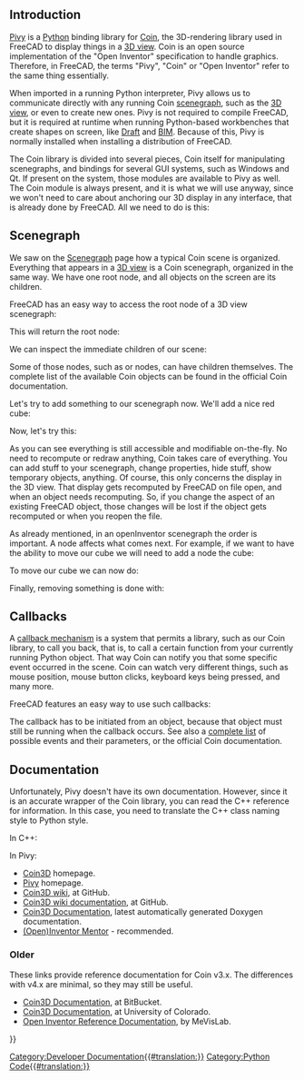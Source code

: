 <languages/>

{{Docnav
|[[Scenegraph|Scenegraph]]
|[[PySide|PySide]]
}}

{{TOCright}}

==Introduction==

[[Pivy|Pivy]] is a [[Python|Python]] binding library for [https://github.com/coin3d Coin], the 3D-rendering library used in FreeCAD to display things in a [[3D_view|3D view]]. Coin is an open source implementation of the "Open Inventor" specification to handle graphics. Therefore, in FreeCAD, the terms "Pivy", "Coin" or "Open Inventor" refer to the same thing essentially.

When imported in a running Python interpreter, Pivy allows us to communicate directly with any running Coin [[Scenegraph|scenegraph]], such as the [[3D_view|3D view]], or even to create new ones. Pivy is not required to compile FreeCAD, but it is required at runtime when running Python-based workbenches that create shapes on screen, like [[Draft_Workbench|Draft]] and [[BIM_Workbench|BIM]]. Because of this, Pivy is normally installed when installing a distribution of FreeCAD.

The Coin library is divided into several pieces, Coin itself for manipulating scenegraphs, and bindings for several GUI systems, such as Windows and Qt. If present on the system, those modules are available to Pivy as well. The Coin module is always present, and it is what we will use anyway, since we won't need to care about anchoring our 3D display in any interface, that is already done by FreeCAD. All we need to do is this:

{{Code|code=
from pivy import coin
}}

==Scenegraph==

We saw on the [[Scenegraph]] page how a typical Coin scene is organized. Everything that appears in a [[3D_view|3D view]] is a Coin scenegraph, organized in the same way. We have one root node, and all objects on the screen are its children.

FreeCAD has an easy way to access the root node of a 3D view scenegraph:

{{Code|code=
sg = FreeCADGui.ActiveDocument.ActiveView.getSceneGraph()
print(sg)
}}

This will return the root node:

{{Code|code=
<pivy.coin.SoSelection; proxy of <Swig Object of type 'SoSelection *' at 0x360cb60> >
}}

We can inspect the immediate children of our scene:

{{Code|code=
for node in sg.getChildren():
    print(node)
}}

Some of those nodes, such as {{incode|SoSeparator}} or {{incode|SoGroup}} nodes, can have children themselves. The complete list of the available Coin objects can be found in the official Coin documentation.

Let's try to add something to our scenegraph now. We'll add a nice red cube:

{{Code|code=
col = coin.SoBaseColor()
col.rgb = (1, 0, 0)
cub = coin.SoCube()
myCustomNode = coin.SoSeparator()
myCustomNode.addChild(col)
myCustomNode.addChild(cub)
sg.addChild(myCustomNode)
}}

Now, let's try this:

{{Code|code=
col.rgb = (1, 1, 0)
}}

As you can see everything is still accessible and modifiable on-the-fly. No need to recompute or redraw anything, Coin takes care of everything. You can add stuff to your scenegraph, change properties, hide stuff, show temporary objects, anything. Of course, this only concerns the display in the 3D view. That display gets recomputed by FreeCAD on file open, and when an object needs recomputing. So, if you change the aspect of an existing FreeCAD object, those changes will be lost if the object gets recomputed or when you reopen the file.

As already mentioned, in an openInventor scenegraph the order is important. A node affects what comes next. For example, if we want to have the ability to move our cube we will need to add a {{incode|SoTranslation}} node {{Emphasis|before}} the cube:

{{Code|code=
col = coin.SoBaseColor()
col.rgb = (1, 0, 0)
trans = coin.SoTranslation()
trans.translation.setValue([0, 0, 0])
cub = coin.SoCube()
myCustomNode = coin.SoSeparator()
myCustomNode.addChild(col)
myCustomNode.addChild(trans)
myCustomNode.addChild(cub)
sg.addChild(myCustomNode)
}}

To move our cube we can now do:

{{Code|code=
trans.translation.setValue([2, 0, 0])
}}

Finally, removing something is done with:

{{Code|code=
sg.removeChild(myCustomNode)
}}
{{Top}}
==Callbacks==

A [http://en.wikipedia.org/wiki/Callback_%28computer_science%29 callback mechanism] is a system that permits a library, such as our Coin library, to call you back, that is, to call a certain function from your currently running Python object. That way Coin can notify you that some specific event occurred in the scene. Coin can watch very different things, such as mouse position, mouse button clicks, keyboard keys being pressed, and many more.

FreeCAD features an easy way to use such callbacks:

{{Code|code=
from pivy import coin

class ButtonTest:
    def __init__(self):
        self.view = FreeCADGui.ActiveDocument.ActiveView
        self.callback = self.view.addEventCallbackPivy(coin.SoMouseButtonEvent.getClassTypeId(), self.getMouseClick) 

    def getMouseClick(self, event_cb):
        event = event_cb.getEvent()
        if event.getState() == coin.SoMouseButtonEvent.DOWN:
            print("Alert!!! A mouse button has been improperly clicked!!!")
            self.view.removeEventCallbackPivy(coin.SoMouseButtonEvent.getClassTypeId(), self.callback)

ButtonTest()
}}

The callback has to be initiated from an object, because that object must still be running when the callback occurs.
See also a [[Code_snippets#Observe_mouse_events_in_the_3D_viewer_via_Python|complete list]] of possible events and their parameters, or the official Coin documentation.
{{Top}}
==Documentation== 

Unfortunately, Pivy doesn't have its own documentation. However, since it is an accurate wrapper of the Coin library, you can read the C++ reference for information. In this case, you need to translate the C++ class naming style to Python style.

In C++:

{{Code|code=
SoFile::getClassTypeId()
}}

In Pivy:

{{Code|code=
SoFile.getClassId()
}}

* [https://github.com/coin3d Coin3D] homepage.
* [https://github.com/coin3d/pivy Pivy] homepage.
* [https://github.com/coin3d/coin/wiki Coin3D wiki], at GitHub.
* [https://github.com/coin3d/coin/wiki/Documentation Coin3D wiki documentation], at GitHub.
* [https://coin3d.github.io/Coin/html/ Coin3D Documentation], latest automatically generated Doxygen documentation.
* [https://webdocs.cs.ualberta.ca/~graphics/books/mentor.pdf (Open)Inventor Mentor] - recommended.

=== Older ===

These links provide reference documentation for Coin v3.x. The differences with v4.x are minimal, so they may still be useful.

* [https://coin3d.bitbucket.io/Coin/index.html Coin3D Documentation], at BitBucket.
* [https://grey.colorado.edu/coin3d/index.html Coin3D Documentation], at University of Colorado.
* [https://mevislabdownloads.mevis.de/docs/current/MeVis/ThirdParty/Documentation/Publish/OpenInventorReference/index.html Open Inventor Reference Documentation], by MeVisLab.
{{Top}}

<div class="mw-translate-fuzzy">
{{docnav/cs
|[[Scenegraph|Scenegraph/cs]]
|[[PySide|PySide/cs]]
}}
</div>

{{Powerdocnavi{{#translation:}}}}
[[Category:Developer Documentation{{#translation:}}]]
[[Category:Python Code{{#translation:}}]]